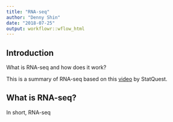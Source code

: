 ---
title: "RNA-seq"
author: "Denny Shin"
date: "2018-07-25"
output: workflowr::wflow_html
---

## **Introduction**

What is RNA-seq and how does it work?

This is a summary of RNA-seq based on this [video](https://www.youtube.com/watch?v=tlf6wYJrwKY) by StatQuest.


## **What is RNA-seq?**

In short, RNA-seq 
